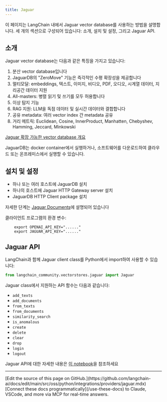 ```yaml
---
title: Jaguar
---
```


이 페이지는 LangChain 내에서 Jaguar vector database를 사용하는 방법을 설명합니다.
세 개의 섹션으로 구성되어 있습니다: 소개, 설치 및 설정, 그리고 Jaguar API.


## 소개

Jaguar vector database는 다음과 같은 특징을 가지고 있습니다:

1. 분산 vector database입니다
2. JaguarDB의 "ZeroMove" 기능은 즉각적인 수평 확장성을 제공합니다
3. 멀티모달: embeddings, 텍스트, 이미지, 비디오, PDF, 오디오, 시계열 데이터, 지리공간 데이터 지원
4. All-masters: 병렬 읽기 및 쓰기를 모두 허용합니다
5. 이상 탐지 기능
6. RAG 지원: LLM을 독점 데이터 및 실시간 데이터와 결합합니다
7. 공유 metadata: 여러 vector index 간 metadata 공유
8. 거리 메트릭: Euclidean, Cosine, InnerProduct, Manhatten, Chebyshev, Hamming, Jeccard, Minkowski

[Jaguar 확장 가능한 vector database 개요](http://www.jaguardb.com)

JaguarDB는 docker container에서 실행하거나, 소프트웨어를 다운로드하여 클라우드 또는 온프레미스에서 실행할 수 있습니다.

## 설치 및 설정

- 하나 또는 여러 호스트에 JaguarDB 설치
- 하나의 호스트에 Jaguar HTTP Gateway server 설치
- JaguarDB HTTP Client package 설치

자세한 단계는 [Jaguar Documents](http://www.jaguardb.com/support.html)에 설명되어 있습니다

클라이언트 프로그램의 환경 변수:

        export OPENAI_API_KEY="......"
        export JAGUAR_API_KEY="......"


## Jaguar API

LangChain과 함께 Jaguar client class를 Python에서 import하여 사용할 수 있습니다:

```python
from langchain_community.vectorstores.jaguar import Jaguar
```

Jaguar class에서 지원하는 API 함수는 다음과 같습니다:

- `add_texts`
- `add_documents`
- `from_texts`
- `from_documents`
- `similarity_search`
- `is_anomalous`
- `create`
- `delete`
- `clear`
- `drop`
- `login`
- `logout`


Jaguar API에 대한 자세한 내용은 [이 notebook](/oss/python/integrations/vectorstores/jaguar)을 참조하세요

---

<Callout icon="pen-to-square" iconType="regular">
    [Edit the source of this page on GitHub.](https://github.com/langchain-ai/docs/edit/main/src/oss/python/integrations/providers/jaguar.mdx)
</Callout>
<Tip icon="terminal" iconType="regular">
    [Connect these docs programmatically](/use-these-docs) to Claude, VSCode, and more via MCP for    real-time answers.
</Tip>
